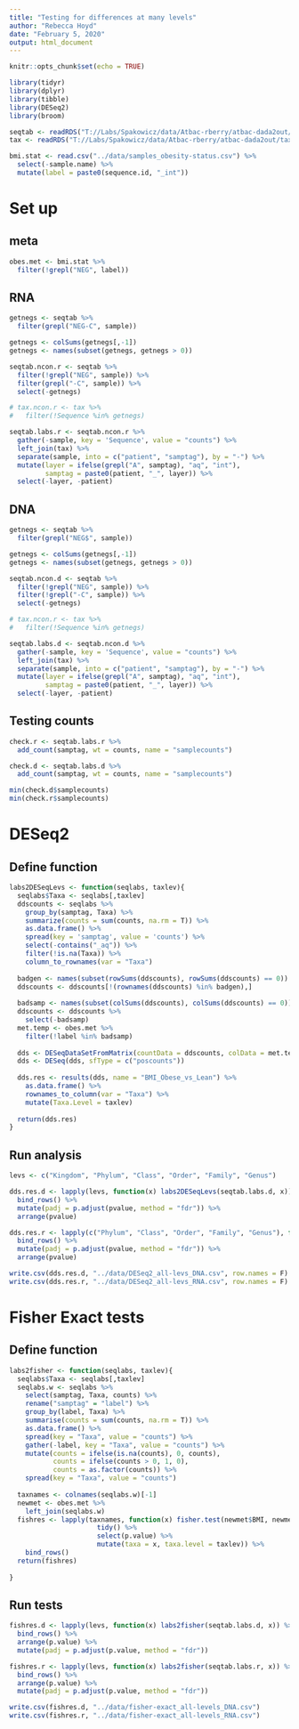 ```yaml
---
title: "Testing for differences at many levels"
author: "Rebecca Hoyd"
date: "February 5, 2020"
output: html_document
---
```


```r
knitr::opts_chunk$set(echo = TRUE)

library(tidyr)
library(dplyr)
library(tibble)
library(DESeq2)
library(broom)
```

```r
seqtab <- readRDS("T://Labs/Spakowicz/data/Atbac-rberry/atbac-dada2out/seqtabNoCf.RDS")
tax <- readRDS("T://Labs/Spakowicz/data/Atbac-rberry/atbac-dada2out/taxf.RDS")

bmi.stat <- read.csv("../data/samples_obesity-status.csv") %>%
  select(-sample.name) %>%
  mutate(label = paste0(sequence.id, "_int"))
```

# Set up

## meta

```r
obes.met <- bmi.stat %>%
  filter(!grepl("NEG", label))
```

## RNA 

```r
getnegs <- seqtab %>%
  filter(grepl("NEG-C", sample))

getnegs <- colSums(getnegs[,-1])
getnegs <- names(subset(getnegs, getnegs > 0))
```

```r
seqtab.ncon.r <- seqtab %>%
  filter(!grepl("NEG", sample)) %>%
  filter(grepl("-C", sample)) %>%
  select(-getnegs)

# tax.ncon.r <- tax %>%
#   filter(!Sequence %in% getnegs)
```

```r
seqtab.labs.r <- seqtab.ncon.r %>%
  gather(-sample, key = 'Sequence', value = "counts") %>%
  left_join(tax) %>%
  separate(sample, into = c("patient", "samptag"), by = "-") %>%
  mutate(layer = ifelse(grepl("A", samptag), "aq", "int"),
         samptag = paste0(patient, "_", layer)) %>%
  select(-layer, -patient)

```

## DNA 

```r
getnegs <- seqtab %>%
  filter(grepl("NEG$", sample))

getnegs <- colSums(getnegs[,-1])
getnegs <- names(subset(getnegs, getnegs > 0))
```

```r
seqtab.ncon.d <- seqtab %>%
  filter(!grepl("NEG", sample)) %>%
  filter(!grepl("-C", sample)) %>%
  select(-getnegs)

# tax.ncon.r <- tax %>%
#   filter(!Sequence %in% getnegs)
```

```r
seqtab.labs.d <- seqtab.ncon.d %>%
  gather(-sample, key = 'Sequence', value = "counts") %>%
  left_join(tax) %>%
  separate(sample, into = c("patient", "samptag"), by = "-") %>%
  mutate(layer = ifelse(grepl("A", samptag), "aq", "int"),
         samptag = paste0(patient, "_", layer)) %>%
  select(-layer, -patient)

```


## Testing counts
```r
check.r <- seqtab.labs.r %>%
  add_count(samptag, wt = counts, name = "samplecounts")

check.d <- seqtab.labs.d %>%
  add_count(samptag, wt = counts, name = "samplecounts")

min(check.d$samplecounts)
min(check.r$samplecounts)
```

# DESeq2

## Define function

```r
labs2DESeqLevs <- function(seqlabs, taxlev){
  seqlabs$Taxa <- seqlabs[,taxlev]
  ddscounts <- seqlabs %>%
    group_by(samptag, Taxa) %>%
    summarize(counts = sum(counts, na.rm = T)) %>%
    as.data.frame() %>%
    spread(key = 'samptag', value = 'counts') %>%
    select(-contains("_aq")) %>%
    filter(!is.na(Taxa)) %>%
    column_to_rownames(var = "Taxa")
  
  badgen <- names(subset(rowSums(ddscounts), rowSums(ddscounts) == 0))
  ddscounts <- ddscounts[!(rownames(ddscounts) %in% badgen),]
  
  badsamp <- names(subset(colSums(ddscounts), colSums(ddscounts) == 0))
  ddscounts <- ddscounts %>%
    select(-badsamp)
  met.temp <- obes.met %>%
    filter(!label %in% badsamp)
  
  dds <- DESeqDataSetFromMatrix(countData = ddscounts, colData = met.temp, design = ~ BMI)
  dds <- DESeq(dds, sfType = c("poscounts"))
  
  dds.res <- results(dds, name = "BMI_Obese_vs_Lean") %>%
    as.data.frame() %>%
    rownames_to_column(var = "Taxa") %>%
    mutate(Taxa.Level = taxlev)
  
  return(dds.res)
}
```

## Run analysis

```r
levs <- c("Kingdom", "Phylum", "Class", "Order", "Family", "Genus")

dds.res.d <- lapply(levs, function(x) labs2DESeqLevs(seqtab.labs.d, x)) %>%
  bind_rows() %>%
  mutate(padj = p.adjust(pvalue, method = "fdr")) %>%
  arrange(pvalue)

dds.res.r <- lapply(c("Phylum", "Class", "Order", "Family", "Genus"), function(x) labs2DESeqLevs(seqtab.labs.r, x)) %>%
  bind_rows() %>%
  mutate(padj = p.adjust(pvalue, method = "fdr")) %>%
  arrange(pvalue)
```

```r
write.csv(dds.res.d, "../data/DESeq2_all-levs_DNA.csv", row.names = F)
write.csv(dds.res.r, "../data/DESeq2_all-levs_RNA.csv", row.names = F)
```

# Fisher Exact tests

## Define function

```r
labs2fisher <- function(seqlabs, taxlev){
  seqlabs$Taxa <- seqlabs[,taxlev]
  seqlabs.w <- seqlabs %>%
    select(samptag, Taxa, counts) %>%
    rename("samptag" = "label") %>%
    group_by(label, Taxa) %>%
    summarise(counts = sum(counts, na.rm = T)) %>%
    as.data.frame() %>%
    spread(key = "Taxa", value = "counts") %>%
    gather(-label, key = "Taxa", value = "counts") %>%
    mutate(counts = ifelse(is.na(counts), 0, counts),
           counts = ifelse(counts > 0, 1, 0),
           counts = as.factor(counts)) %>%
    spread(key = "Taxa", value = "counts")
  
  taxnames <- colnames(seqlabs.w)[-1]
  newmet <- obes.met %>%
    left_join(seqlabs.w)
  fishres <- lapply(taxnames, function(x) fisher.test(newmet$BMI, newmet[, x]) %>% 
                      tidy() %>%
                      select(p.value) %>% 
                      mutate(taxa = x, taxa.level = taxlev)) %>%
    bind_rows()
  return(fishres)
  
}

```

## Run tests

```r
fishres.d <- lapply(levs, function(x) labs2fisher(seqtab.labs.d, x)) %>%
  bind_rows() %>%
  arrange(p.value) %>%
  mutate(padj = p.adjust(p.value, method = "fdr"))

fishres.r <- lapply(levs, function(x) labs2fisher(seqtab.labs.r, x)) %>%
  bind_rows() %>%
  arrange(p.value) %>%
  mutate(padj = p.adjust(p.value, method = "fdr"))
```

```r
write.csv(fishres.d, "../data/fisher-exact_all-levels_DNA.csv")
write.csv(fishres.r, "../data/fisher-exact_all-levels_RNA.csv")
```